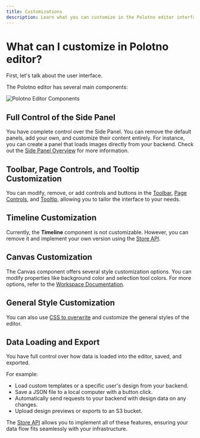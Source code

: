 ```yaml
---
title: Customizations
description: Learn what you can customize in the Polotno editor interface and functionality
---
```


# What can I customize in Polotno editor?

First, let's talk about the user interface.

The Polotno editor has several main components:

![Polotno Editor Components](./image.png)

## Full Control of the Side Panel

You have complete control over the Side Panel. You can remove the default panels, add your own, and customize their content entirely. For instance, you can create a panel that loads images directly from your backend. Check out the [Side Panel Overview](/docs/side-panel-overview) for more information.

## Toolbar, Page Controls, and Tooltip Customization

You can modify, remove, or add controls and buttons in the [Toolbar](/docs/toolbar), [Page Controls](/docs/workspace), and [Tooltip](/docs/tooltip), allowing you to tailor the interface to your needs.

## Timeline Customization

Currently, the **Timeline** component is not customizable. However, you can remove it and implement your own version using the [Store API](/docs/store-overview).

## Canvas Customization

The Canvas component offers several style customization options. You can modify properties like background color and selection tool colors. For more options, refer to the [Workspace Documentation](/docs/workspace).

## General Style Customization

You can also use [CSS to overwrite](/docs/theme) and customize the general styles of the editor.

## Data Loading and Export

You have full control over how data is loaded into the editor, saved, and exported.

For example:

- Load custom templates or a specific user's design from your backend.
- Save a JSON file to a local computer with a button click.
- Automatically send requests to your backend with design data on any changes.
- Upload design previews or exports to an S3 bucket.

The [Store API](/docs/store-overview) allows you to implement all of these features, ensuring your data flow fits seamlessly with your infrastructure.

